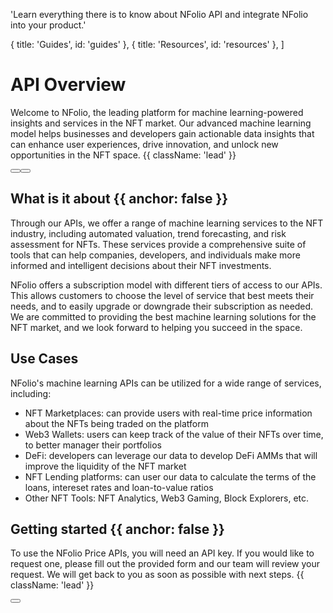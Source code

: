 
  'Learn everything there is to know about NFolio API and integrate NFolio into your product.'

  { title: 'Guides', id: 'guides' },
  { title: 'Resources', id: 'resources' },
]

<HeroPattern />

# API Overview

Welcome to NFolio, the leading platform for machine learning-powered insights and services in the NFT market. Our advanced machine learning model helps businesses and developers gain actionable data insights that can enhance user experiences, drive innovation, and unlock new opportunities in the NFT space. {{ className: 'lead' }}

<div className="not-prose mb-16 mt-6 flex gap-3">
  <Button href="/quickstart" arrow="right" children="Quickstart" />
  <Button href="/sdks" variant="outline" children="Explore SDKs" />
</div>

## What is it about {{ anchor: false }}

Through our APIs, we offer a range of machine learning services to the NFT industry, including automated valuation, trend forecasting, and risk assessment for NFTs. These services provide a comprehensive suite of tools that can help companies, developers, and individuals make more informed and intelligent decisions about their NFT investments.

NFolio offers a subscription model with different tiers of access to our APIs. This allows customers to choose the level of service that best meets their needs, and to easily upgrade or downgrade their subscription as needed. We are committed to providing the best machine learning solutions for the NFT market, and we look forward to helping you succeed in the space.

## Use Cases

NFolio's machine learning APIs can be utilized for a wide range of services, including:

- NFT Marketplaces: can provide users with real-time price information about the NFTs being traded on the platform
- Web3 Wallets: users can keep track of the value of their NFTs over time, to better manager their portfolios
- DeFi: developers can leverage our data to develop DeFi AMMs that will improve the liquidity of the NFT market
- NFT Lending platforms: can user our data to calculate the terms of the loans, intereset rates and loan-to-value ratios
- Other NFT Tools: NFT Analytics, Web3 Gaming, Block Explorers, etc.

## Getting started {{ anchor: false }}

To use the NFolio Price APIs, you will need an API key. If you would like to request one, please fill out the provided form and our team will review your request. We will get back to you as soon as possible with next steps. {{ className: 'lead' }}

<div className="not-prose">
  <Button href="/#" variant="text" arrow="right" children="Get your API key" />
</div>

<Guides />

<Resources />
